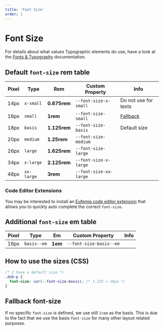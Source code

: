 ```yaml
---
title: 'Font Size'
order: 2
---
```


# Font Size

For details about what values Typographic elements do use, have a look at the [Fonts & Typography](/quickguide-designer/fonts#typographic-elements) documentation.

## Default `font-size` **rem** table

| Pixel | Type       | Rem          | Custom Property        | Info                            |
| ----- | ---------- | ------------ | ---------------------- | ------------------------------- |
| 14px  | `x-small`  | **0.875rem** | `--font-size-x-small`  | Do not use for texts            |
| 16px  | `small`    | **1rem**     | `--font-size-small`    | [Fallback](#fallback-font-size) |
| 18px  | `basis`    | **1.125rem** | `--font-size-basis`    | Default size                    |
| 20px  | `medium`   | **1.25rem**  | `--font-size-medium`   |                                 |
| 26px  | `large`    | **1.625rem** | `--font-size-large`    |                                 |
| 34px  | `x-large`  | **2.125rem** | `--font-size-x-large`  |                                 |
| 48px  | `xx-large` | **3rem**     | `--font-size-xx-large` |                                 |

### Code Editor Extensions

You may be interested to install an [Eufemia code editor extension](/uilib/helpers/tools/#code-editor-extensions) that allows you to quickly auto complete the correct `font-size`.

## Additional `font-size` **em** table

| Pixel | Type        | Em      | Custom Property         | Info |
| ----- | ----------- | ------- | ----------------------- | ---- |
| 16px  | `basis--em` | **1em** | `--font-size-basis--em` |      |

## How to use the sizes (CSS)

```css
/* I have a default size */
.dnb-p {
  font-size: var(--font-size-basis); /* 1.125 = 18px */
}
```

## Fallback font-size

If no specific `font-size` is defined, we use still `1rem` as the basis. This is due to the fact that we use the basis `font-size` for many other layout related purposes.
